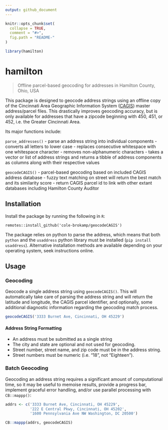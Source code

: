 ```yaml
---
output: github_document
---
```


<!-- README.md is generated from README.Rmd. Please edit that file -->

```r
knitr::opts_chunk$set(
  collapse = TRUE,
  comment = "#>",
  fig.path = "README-"
)

library(hamilton)
```

# hamilton

> Offline parcel-based geocoding for addresses in Hamilton County, Ohio, USA

This package is designed to geocode address strings using an offline copy of the Cincinnati Area Geographic Information System ([CAGIS](http://cagismaps.hamilton-co.org/cagisportal)) master address/parcel files. This drastically improves geocoding accuracy, but is only available for addresses that have a zipcode beginning with 450, 451, or 452, i.e. the Greater Cincinnati Area.

Its major functions include:

`parse_addresses()`
  - parse an address string into individual components
  - converts all letters to lower case
  - replaces consecutive whitespace with one whitespace character
  - removes non-alphanumeric characters
  - takes a vector or list of address strings and returns a tibble of address components as columns along with their respective values

`geocodeCAGIS()`
    - parcel-based geocoding based on included CAGIS address database
    - fuzzy text matching on street will return the best match and its similarity score
    - return CAGIS parcel id to link with other extant databases including Hamilton County Auditor

## Installation

Install the package by running the following in `R`:

`remotes::install_github('cole-brokamp/geocodeCAGIS')`

The package relies on python to parse the address, which means that both `python` and the `usaddress` python library must be installed (`pip install usaddress`). Alternative installation methods are available depending on your operating system, seek instructions online.

## Usage

### Geocoding

Geocode a single address string using `geocodeCAGIS()`. This will automatically take care of parsing the address string and will return the latitude and longitude, the CAGIS parcel identifier, and optionally, some additional diagnostic information regarding the geocoding match process.

```r
geocodeCAGIS('3333 Burnet Ave, Cincinnati, OH 45229')
```

#### Address String Formatting

- An address must be submitted as a single string
- The city and state are optional and not used for geocoding.
- Street number, street name, and zip code must be in the address string.
- Street numbers must be numeric (i.e. "18", not "Eighteen").

### Batch Geocoding

Geocoding an address string requires a significant amount of computational time, so it may be useful to memoise results, provide a progress bar, implement graceful error handling, and/or use parallel processing with `CB::mappp()`:

```r
addrs <- c('3333 Burnet Ave, Cincinnati, OH 45229',
           '222 E Central Pkwy, Cincinnati, OH 45202',
           '1600 Pennsylvania Ave NW Washington, DC 20500')

CB::mappp(addrs, geocodeCAGIS)
```

